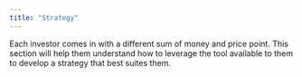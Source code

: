 ```yaml
---
title: "Strategy"
---
```


Each investor comes in with a different sum of money and price point. This section will help them understand how to leverage the tool available to them to develop a strategy that best suites them.